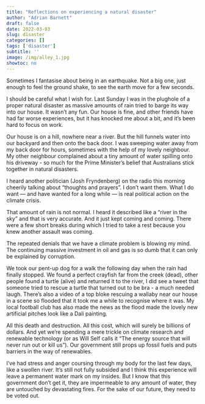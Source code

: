 ```yaml
---
title: "Reflections on experiencing a natural disaster"
author: "Adrian Barnett"
draft: false
date: 2022-03-03
slug: disaster
categories: []
tags: ['disaster']
subtitle: ''
image: /img/alley_1.jpg
showtoc: no
---
```


Sometimes I fantasise about being in an earthquake. Not a big one, just enough to feel the ground shake, to see the earth move for a few seconds.

I should be careful what I wish for. Last Sunday I was in the plughole of a proper natural disaster as massive amounts of rain tried to barge its way into our house. It wasn't any fun. Our house is fine, and other friends have had far worse experiences, but it has knocked me about a bit, and it's been hard to focus on work.

Our house is on a hill, nowhere near a river. But the hill funnels water into our backyard and then onto the back door. I was sweeping water away from my back door for hours, sometimes with the help of my lovely neighbour. My other neighbour complained about a tiny amount of water spilling onto his driveway - so much for the Prime Minister's belief that Australians stick together in natural disasters.

I heard another politician (Josh Fryndenberg) on the radio this morning cheerily talking about "thoughts and prayers". I don't want them. What I do want --- and have wanted for a long while --- is real political action on the climate crisis. 

That amount of rain is not normal. I heard it described like a "river in the sky" and that is very accurate. And it just kept coming and coming. There were a few short breaks during which I tried to take a rest because you knew another assault was coming. 

The repeated denials that we have a climate problem is blowing my mind. The continuing massive investment in oil and gas is so dumb that it can only be explained by corruption. 

We took our pent-up dog for a walk the following day when the rain had finally stopped. We found a perfect crayfish far from the creek (dead), other people found a turtle (alive) and returned it to the river, I did see a tweet that someone tried to rescue a turtle that turned out to be bra - a much needed laugh. There's also a video of a top bloke rescuing a wallaby near our house in a scene so flooded that it took me a while to recognise where it was. My local football club has also made the news as the flood made the lovely new artificial pitches look like a Dali painting.

All this death and destruction. All this cost, which will surely be billions of dollars. And yet we're spending a mere trickle on climate research and renewable technology (or as Will Self calls it "The energy source that will never run out or kill us"). Our government still props up fossil fuels and puts barriers in the way of renewables. 

I've had stress and anger coursing through my body for the last few days, like a swollen river. It's still not fully subsided and I think this experience will leave a permanent water mark on my insides. But I know that this government don't get it, they are impermeable to any amount of water, they are untouched by devastating fires. For the sake of our future, they need to be voted out.
